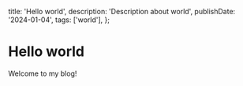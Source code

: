   title: 'Hello world',
  description: 'Description about world',
  publishDate: '2024-01-04',
  tags: ['world'],
};

# Hello world

Welcome to my blog!

